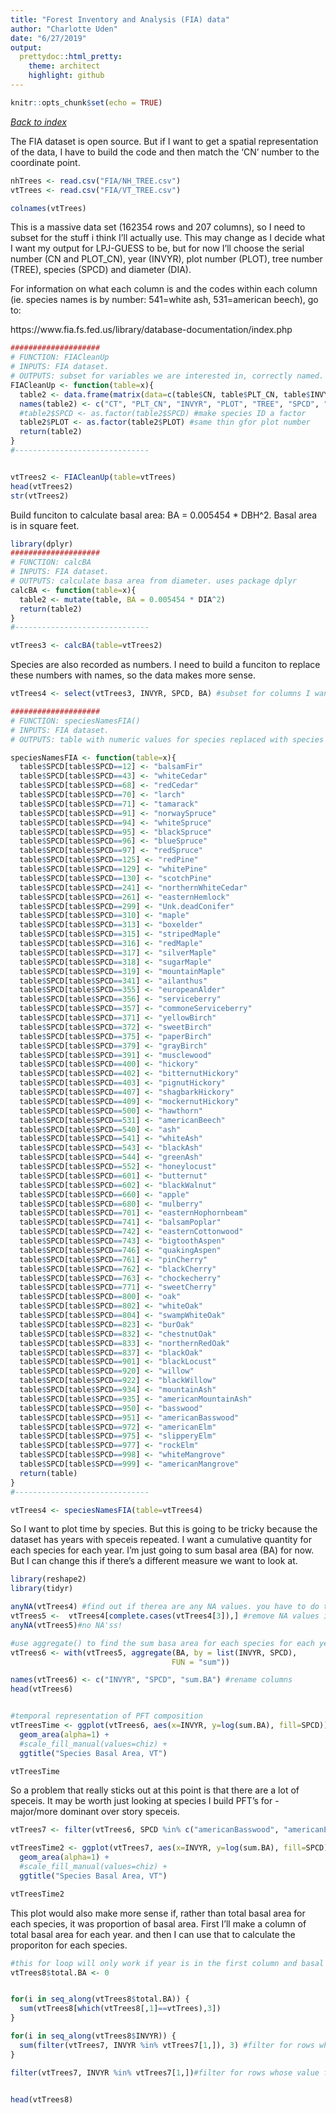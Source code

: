 ```yaml
---
title: "Forest Inventory and Analysis (FIA) data"
author: "Charlotte Uden"
date: "6/27/2019"
output:
  prettydoc::html_pretty:
    theme: architect
    highlight: github
---
```


```r
knitr::opts_chunk$set(echo = TRUE)
```

[*Back to index*](Index.html)

The FIA dataset is open source. But if I want to get a spatial representation of the data, I have to build the code and then match the 'CN' number to the coordinate point. 


```r
nhTrees <- read.csv("FIA/NH_TREE.csv")
vtTrees <- read.csv("FIA/VT_TREE.csv")

colnames(vtTrees)
```

This is a massive data set (162354 rows and 207 columns), so I need to subset for the stuff i think I'll actually use. This may change as I decide what I want my output for LPJ-GUESS to be, but for now I'll choose the serial number (CN and PLOT_CN), year (INVYR), plot number (PLOT), tree number (TREE), species (SPCD) and diameter (DIA). 

For information on what each column is and the codes within each column (ie. species names is by number: 541=white ash, 531=american beech), go to:

https://www.fia.fs.fed.us/library/database-documentation/index.php


```r
####################
# FUNCTION: FIACleanUp
# INPUTS: FIA dataset.
# OUTPUTS: subset for variables we are interested in, correctly named. SPCD (species ID) should be a factor.
FIACleanUp <- function(table=x){
  table2 <- data.frame(matrix(data=c(table$CN, table$PLT_CN, table$INVYR, table$PLOT, table$TREE, table$SPCD, table$DIA), ncol=7))
  names(table2) <- c("CT", "PLT_CN", "INVYR", "PLOT", "TREE", "SPCD", "DIA")
  #table2$SPCD <- as.factor(table2$SPCD) #make species ID a factor
  table2$PLOT <- as.factor(table2$PLOT) #same thin gfor plot number
  return(table2)
}
#------------------------------


vtTrees2 <- FIACleanUp(table=vtTrees)
head(vtTrees2)
str(vtTrees2)
```

Build funciton to calculate basal area: BA = 0.005454 * DBH^2. Basal area is in square feet. 

```r
library(dplyr)
####################
# FUNCTION: calcBA
# INPUTS: FIA dataset.
# OUTPUTS: calculate basa area from diameter. uses package dplyr
calcBA <- function(table=x){
  table2 <- mutate(table, BA = 0.005454 * DIA^2)
  return(table2)
}
#------------------------------

vtTrees3 <- calcBA(table=vtTrees2)
```

Species are also recorded as numbers. I need to build a funciton to replace these numbers with names, so the data makes more sense.

```r

vtTrees4 <- select(vtTrees3, INVYR, SPCD, BA) #subset for columns I want

####################
# FUNCTION: speciesNamesFIA()
# INPUTS: FIA dataset.
# OUTPUTS: table with numeric values for species replaced with species common names. 

speciesNamesFIA <- function(table=x){
  table$SPCD[table$SPCD==12] <- "balsamFir"
  table$SPCD[table$SPCD==43] <- "whiteCedar"
  table$SPCD[table$SPCD==68] <- "redCedar"
  table$SPCD[table$SPCD==70] <- "larch"
  table$SPCD[table$SPCD==71] <- "tamarack"
  table$SPCD[table$SPCD==91] <- "norwaySpruce"
  table$SPCD[table$SPCD==94] <- "whiteSpruce"
  table$SPCD[table$SPCD==95] <- "blackSpruce"
  table$SPCD[table$SPCD==96] <- "blueSpruce"
  table$SPCD[table$SPCD==97] <- "redSpruce"
  table$SPCD[table$SPCD==125] <- "redPine"
  table$SPCD[table$SPCD==129] <- "whitePine"
  table$SPCD[table$SPCD==130] <- "scotchPine"
  table$SPCD[table$SPCD==241] <- "northernWhiteCedar"
  table$SPCD[table$SPCD==261] <- "easternHemlock"
  table$SPCD[table$SPCD==299] <- "Unk.deadConifer"
  table$SPCD[table$SPCD==310] <- "maple"
  table$SPCD[table$SPCD==313] <- "boxelder"
  table$SPCD[table$SPCD==315] <- "stripedMaple"
  table$SPCD[table$SPCD==316] <- "redMaple"
  table$SPCD[table$SPCD==317] <- "silverMaple"
  table$SPCD[table$SPCD==318] <- "sugarMaple"
  table$SPCD[table$SPCD==319] <- "mountainMaple"
  table$SPCD[table$SPCD==341] <- "ailanthus"
  table$SPCD[table$SPCD==355] <- "europeanAlder"
  table$SPCD[table$SPCD==356] <- "serviceberry"
  table$SPCD[table$SPCD==357] <- "commoneServiceberry"
  table$SPCD[table$SPCD==371] <- "yellowBirch"
  table$SPCD[table$SPCD==372] <- "sweetBirch"
  table$SPCD[table$SPCD==375] <- "paperBirch"
  table$SPCD[table$SPCD==379] <- "grayBirch"
  table$SPCD[table$SPCD==391] <- "musclewood"
  table$SPCD[table$SPCD==400] <- "hickory"
  table$SPCD[table$SPCD==402] <- "bitternutHickory"
  table$SPCD[table$SPCD==403] <- "pignutHickory"
  table$SPCD[table$SPCD==407] <- "shagbarkHickory"
  table$SPCD[table$SPCD==409] <- "mockernutHickory"
  table$SPCD[table$SPCD==500] <- "hawthorn"
  table$SPCD[table$SPCD==531] <- "americanBeech"
  table$SPCD[table$SPCD==540] <- "ash"
  table$SPCD[table$SPCD==541] <- "whiteAsh"
  table$SPCD[table$SPCD==543] <- "blackAsh"
  table$SPCD[table$SPCD==544] <- "greenAsh"
  table$SPCD[table$SPCD==552] <- "honeylocust"
  table$SPCD[table$SPCD==601] <- "butternut"
  table$SPCD[table$SPCD==602] <- "blackWalnut"
  table$SPCD[table$SPCD==660] <- "apple"
  table$SPCD[table$SPCD==680] <- "mulberry"
  table$SPCD[table$SPCD==701] <- "easternHophornbeam"
  table$SPCD[table$SPCD==741] <- "balsamPoplar"
  table$SPCD[table$SPCD==742] <- "easternCottonwood"
  table$SPCD[table$SPCD==743] <- "bigtoothAspen"
  table$SPCD[table$SPCD==746] <- "quakingAspen"
  table$SPCD[table$SPCD==761] <- "pinCherry"
  table$SPCD[table$SPCD==762] <- "blackCherry"
  table$SPCD[table$SPCD==763] <- "chockecherry"
  table$SPCD[table$SPCD==771] <- "sweetCherry"
  table$SPCD[table$SPCD==800] <- "oak"
  table$SPCD[table$SPCD==802] <- "whiteOak"
  table$SPCD[table$SPCD==804] <- "swampWhiteOak"
  table$SPCD[table$SPCD==823] <- "burOak"
  table$SPCD[table$SPCD==832] <- "chestnutOak"
  table$SPCD[table$SPCD==833] <- "northernRedOak"
  table$SPCD[table$SPCD==837] <- "blackOak"
  table$SPCD[table$SPCD==901] <- "blackLocust"
  table$SPCD[table$SPCD==920] <- "willow"
  table$SPCD[table$SPCD==922] <- "blackWillow"
  table$SPCD[table$SPCD==934] <- "mountainAsh"
  table$SPCD[table$SPCD==935] <- "americanMountainAsh"
  table$SPCD[table$SPCD==950] <- "basswood"
  table$SPCD[table$SPCD==951] <- "americanBasswood"
  table$SPCD[table$SPCD==972] <- "americanElm"
  table$SPCD[table$SPCD==975] <- "slipperyElm"
  table$SPCD[table$SPCD==977] <- "rockElm"
  table$SPCD[table$SPCD==998] <- "whiteMangrove"
  table$SPCD[table$SPCD==999] <- "americanMangrove"
  return(table)
}
#------------------------------

vtTrees4 <- speciesNamesFIA(table=vtTrees4)

```


So I want to plot time by species. But this is going to be tricky because the dataset has years with speceis repeated. I want a cumulative quantity for each species for each year. I'm just going to sum basal area (BA) for now. But I can change this if there's a different measure we want to look at. 


```r
library(reshape2)
library(tidyr)

anyNA(vtTrees4) #find out if therea are any NA values. you have to do this BEFORE you aggregate
vtTrees5 <-  vtTrees4[complete.cases(vtTrees4[3]),] #remove NA values in BA column 
anyNA(vtTrees5)#no NA'ss!

#use aggregate() to find the sum basa area for each species for each year
vtTrees6 <- with(vtTrees5, aggregate(BA, by = list(INVYR, SPCD), 
                                    FUN = "sum")) 

names(vtTrees6) <- c("INVYR", "SPCD", "sum.BA") #rename columns
head(vtTrees6)


#temporal representation of PFT composition
vtTreesTime <- ggplot(vtTrees6, aes(x=INVYR, y=log(sum.BA), fill=SPCD)) +
  geom_area(alpha=1) +
  #scale_fill_manual(values=chiz) +
  ggtitle("Species Basal Area, VT")

vtTreesTime
```

So a problem that really sticks out at this point is that there are a lot of speceis. It may be worth just looking at species I build PFT's for -major/more dominant over story speceis. 

```r
vtTrees7 <- filter(vtTrees6, SPCD %in% c("americanBasswood", "americanElm", "balsamFir", "blackAsh", "blackCherry", "blackSpruce", "burOak", "easternHemlock", "easternHophornbeam", "northernRedOak","northernWhiteCedar", "paperBirch", "balsamPoplar", "redMaple", "redPine", "sugarMaple", "whiteOak", "whitePine", "whiteSpruce", "yellowBirch", "whiteAsh", "redSpruce"))

vtTreesTime2 <- ggplot(vtTrees7, aes(x=INVYR, y=log(sum.BA), fill=SPCD)) +
  geom_area(alpha=1) +
  #scale_fill_manual(values=chiz) +
  ggtitle("Species Basal Area, VT")

vtTreesTime2
```

This plot would also make more sense if, rather than total basal area for each species, it was proportion of basal area. First I'll make a column of total basal area for each year. and then I can use that to calculate the proporiton for each species. 


```r
#this for loop will only work if year is in the first column and basal area is in the third column. 
vtTrees8$total.BA <- 0


for(i in seq_along(vtTrees8$total.BA)) {
  sum(vtTrees8[which(vtTrees8[,1]==vtTrees),3])
}

for(i in seq_along(vtTrees8$INVYR)) {
  sum(filter(vtTrees7, INVYR %in% vtTrees7[1,]), 3) #filter for rows whose value for INVYR are equal to a value in the first row. 
}

filter(vtTrees7, INVYR %in% vtTrees7[1,])#filter for rows whose value for INVYR are equal to a value in the first row. 


head(vtTrees8)
```



